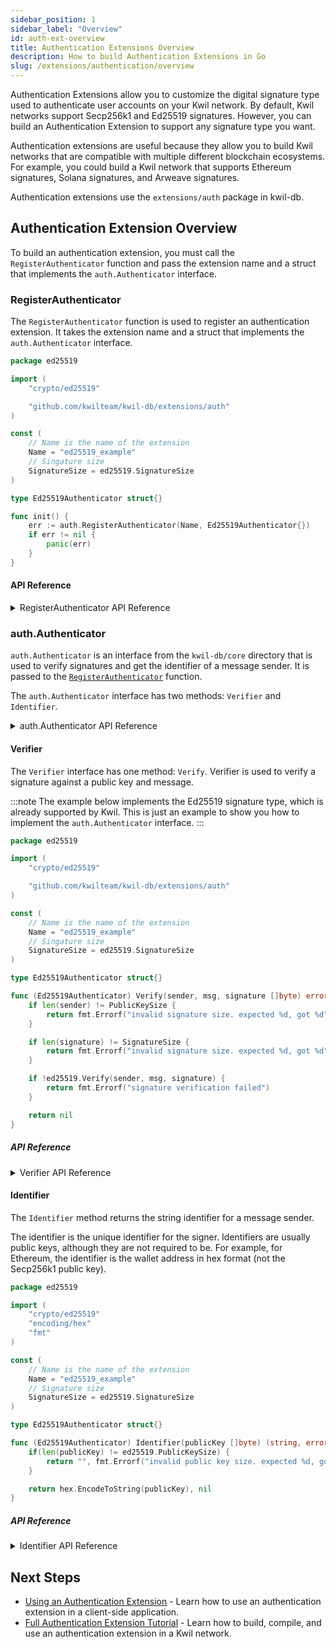 ```yaml
---
sidebar_position: 1
sidebar_label: "Overview"
id: auth-ext-overview
title: Authentication Extensions Overview
description: How to build Authentication Extensions in Go
slug: /extensions/authentication/overview
---
```


Authentication Extensions allow you to customize the digital signature type used to authenticate user accounts on your Kwil network. By default, Kwil networks support Secp256k1 and Ed25519 signatures. However, you can build an Authentication Extension to support any signature type you want.

Authentication extensions are useful because they allow you to build Kwil networks that are compatible with multiple different blockchain ecosystems. For example, you could build a Kwil network that supports Ethereum signatures, Solana signatures, and Arweave signatures.

Authentication extensions use the `extensions/auth` package in kwil-db.

## Authentication Extension Overview

To build an authentication extension, you must call the `RegisterAuthenticator` function and pass the extension name and a struct that implements the `auth.Authenticator` interface.

### RegisterAuthenticator

The `RegisterAuthenticator` function is used to register an authentication extension. It takes the extension name and a struct that implements the `auth.Authenticator` interface.

```go title="ed25519_example.go"
package ed25519

import (
    "crypto/ed25519"

    "github.com/kwilteam/kwil-db/extensions/auth"
)

const (
    // Name is the name of the extension
    Name = "ed25519_example"
    // Singature size
    SignatureSize = ed25519.SignatureSize
)

type Ed25519Authenticator struct{}

func init() {
    err := auth.RegisterAuthenticator(Name, Ed25519Authenticator{})
    if err != nil {
        panic(err)
    }
}
```

#### API Reference

<details>
<summary>RegisterAuthenticator API Reference</summary>

```go
func RegisterAuthenticator(name string, auth auth.Authenticator) error {}
```

- `name` is the name of the extension.
- `authenticator` is a struct that implements the `auth.Authenticator` interface.

</details>

### auth.Authenticator

`auth.Authenticator` is an interface from the `kwil-db/core` directory that is used to verify signatures and get the identifier of a message sender. It is passed to the [`RegisterAuthenticator`](#registerauthenticator) function.

The `auth.Authenticator` interface has two methods: `Verifier` and `Identifier`.

<details>
<summary>auth.Authenticator API Reference</summary>

```go
type Authenticator interface {
	Verifier

	// Identifier returns the string identifier for a message sender
	Identifier(sender []byte) (string, error)
}
```

</details>

#### Verifier

The `Verifier` interface has one method: `Verify`. Verifier is used to verify a signature against a public key and message.

:::note
The example below implements the Ed25519 signature type, which is already supported by Kwil. This is just an example to show you how to implement the `auth.Authenticator` interface.
:::

```go title="ed25519_example.go"
package ed25519

import (
    "crypto/ed25519"

    "github.com/kwilteam/kwil-db/extensions/auth"
)

const (
    // Name is the name of the extension
    Name = "ed25519_example"
    // Singature size
    SignatureSize = ed25519.SignatureSize
)

type Ed25519Authenticator struct{}

func (Ed25519Authenticator) Verify(sender, msg, signature []byte) error {
    if len(sender) != PublicKeySize {
        return fmt.Errorf("invalid signature size. expected %d, got %d", sender, len(sender))
    }

    if len(signature) != SignatureSize {
        return fmt.Errorf("invalid signature size. expected %d, got %d", SignatureSize, len(signature))
    }

    if !ed25519.Verify(sender, msg, signature) {
        return fmt.Errorf("signature verification failed")
    }

    return nil
}
```

##### API Reference

<details>
<summary>Verifier API Reference</summary>

```go
type Verifier interface {
	Verify(sender, msg, signature []byte) error
}
```

- `sender` is the public key of the signer in bytes.
- `msg` is the message that was signed in bytes.
- `signature` is the signature of the message in bytes.

</details>

#### Identifier

The `Identifier` method returns the string identifier for a message sender.

The identifier is the unique identifier for the signer. Identifiers are usually public keys, although they are not required to be. For example, for Ethereum, the identifier is the wallet address in hex format (not the Secp256k1 public key).

```go title="ed25519_example.go"
package ed25519

import (
	"crypto/ed25519"
	"encoding/hex"
	"fmt"
)

const (
    // Name is the name of the extension
    Name = "ed25519_example"
    // Signature size
    SignatureSize = ed25519.SignatureSize
)

type Ed25519Authenticator struct{}

func (Ed25519Authenticator) Identifier(publicKey []byte) (string, error) {
    if(len(publicKey) != ed25519.PublicKeySize) {
        return "", fmt.Errorf("invalid public key size. expected %d, got %d", ed25519.PublicKeySize, len(publicKey))
    }

    return hex.EncodeToString(publicKey), nil
}
```

##### API Reference

<details>
<summary>Identifier API Reference</summary>

```go
Identifier(sender []byte) (string, error)
```

- `sender` is the public key of the signer in bytes.

</details>

## Next Steps

- [Using an Authentication Extension](/docs/extensions/authentication/usage) - Learn how to use an authentication extension in a client-side application.
- [Full Authentication Extension Tutorial](/docs/extensions/authentication/tutorial) - Learn how to build, compile, and use an authentication extension in a Kwil network.